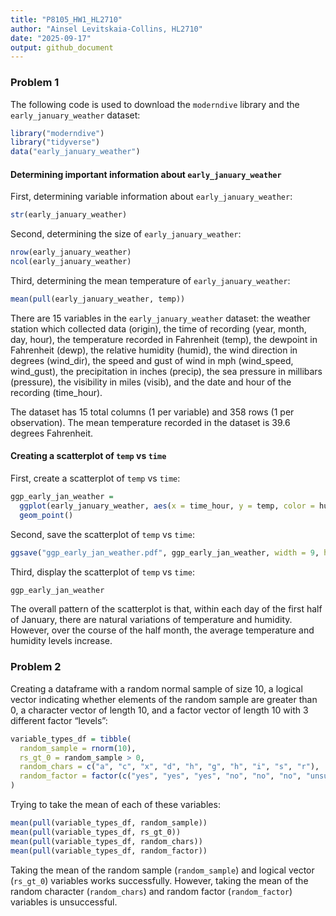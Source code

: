 ```yaml
---
title: "P8105_HW1_HL2710"
author: "Ainsel Levitskaia-Collins, HL2710"
date: "2025-09-17"
output: github_document
---
```


### Problem 1

The following code is used to download the `moderndive` library and the `early_january_weather` dataset:

```r
library("moderndive")
library("tidyverse")
data("early_january_weather")
```

#### Determining important information about `early_january_weather`

First, determining variable information about `early_january_weather`:

```r
str(early_january_weather)
```

Second, determining the size of `early_january_weather`:

```r
nrow(early_january_weather)
ncol(early_january_weather)
```

Third, determining the mean temperature of `early_january_weather`:

```r
mean(pull(early_january_weather, temp))
```

There are 15 variables in the `early_january_weather` dataset: the weather station 
which collected data (origin), the time of recording (year, month, day, hour), the 
temperature recorded in Fahrenheit (temp), the dewpoint in Fahrenheit (dewp), the relative humidity 
(humid), the wind direction in degrees (wind_dir), the speed and gust of wind in mph (wind_speed, 
wind_gust), the precipitation in inches (precip), the sea pressure in millibars (pressure), 
the visibility in miles (visib), and the date and hour of the recording (time_hour).

The dataset has 15 total columns (1 per variable) and 358 rows (1 per observation). The 
mean temperature recorded in the dataset is 39.6 degrees Fahrenheit.

#### Creating a scatterplot of `temp` vs `time`

First, create a scatterplot of `temp` vs `time`:

```r
ggp_early_jan_weather = 
  ggplot(early_january_weather, aes(x = time_hour, y = temp, color = humid)) +
  geom_point()
```

Second, save the scatterplot of `temp` vs `time`:

```r
ggsave("ggp_early_jan_weather.pdf", ggp_early_jan_weather, width = 9, height = 5)
```

Third, display the scatterplot of `temp` vs `time`:

```r
ggp_early_jan_weather
```

The overall pattern of the scatterplot is that, within each day of the first half of January, 
there are natural variations of temperature and humidity. However, over the course of the 
half month, the average temperature and humidity levels increase.

### Problem 2

Creating a dataframe with a random normal sample of size 10, a logical vector indicating whether 
elements of the random sample are greater than 0, a character vector of length 10, and a factor 
vector of length 10 with 3 different factor "levels":

```r
variable_types_df = tibble(
  random_sample = rnorm(10),
  rs_gt_0 = random_sample > 0,
  random_chars = c("a", "c", "x", "d", "h", "g", "h", "i", "s", "r"),
  random_factor = factor(c("yes", "yes", "yes", "no", "no", "no", "unsure", "unsure", "unsure", "unsure"))
)
```

Trying to take the mean of each of these variables:

```r
mean(pull(variable_types_df, random_sample))
mean(pull(variable_types_df, rs_gt_0))
mean(pull(variable_types_df, random_chars))
mean(pull(variable_types_df, random_factor))
```

Taking the mean of the random sample (`random_sample`) and logical vector (`rs_gt_0`) variables
works successfully. However, taking the mean of the random character (`random_chars`) and 
random factor (`random_factor`) variables is unsuccessful.